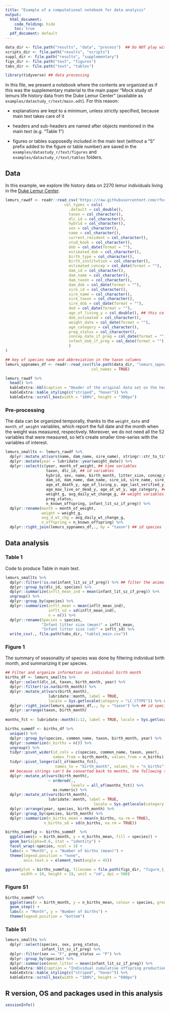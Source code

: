 ```yaml
---
title: "Example of a computational notebook for data analysis"
output:
  html_document:
    code_folding: hide
    toc: true
  pdf_document: default
---
```


```r
data_dir <- file.path("results", "data", "process")  ## Do NOT play with stuff in raw_data. That is your back-up. Work only on `process`.
scripts_dir <- file.path("results", "scripts")
suppl_dir <- file.path("results", "supplementary")
figs_dir <- file.path("text", "figures")
tabs_dir <- file.path("text", "tables")
```

```r
library(tidyverse) ## data processing
```

In this file, we present a notebook where the contents are organized as if this was the supplementary material to the main paper "Mock study of lemurs life history data from the Duke Lemur Center" (available as `examples/datastudy_r/text/main.odt`). For this reason:

- explanations are kept to a minimum, unless strictly specified, because main text takes care of it

- headers and sub-headers are named after objects mentioned in the main text (e.g. "Table 1")

- figures or tables supposedly included in the main text (without a "S" prefix added to the figure or table number) are saved in the `examples/datastudy_r/text/figures` and `examples/datastudy_r/text/tables` folders.

## Data

In this example, we explore life history data on 2270 lemur individuals living in the [Duke Lemur Center](https://github.com/rfordatascience/tidytuesday/blob/master/data/2021/2021-08-24/readme.md).

```r
lemurs_rawdf <- readr::read_csv('https://raw.githubusercontent.com/rfordatascience/tidytuesday/master/data/2021/2021-08-24/lemur_data.csv',
                          col_types = cols(
                            .default = col_double(),
                            taxon = col_character(),
                            dlc_id = col_character(),
                            hybrid = col_character(),
                            sex = col_character(),
                            name = col_character(),
                            current_resident = col_character(),
                            stud_book = col_character(),
                            dob = col_date(format = ""),
                            estimated_dob = col_character(),
                            birth_type = col_character(),
                            birth_institution = col_character(),
                            estimated_concep = col_date(format = ""),
                            dam_id = col_character(),
                            dam_name = col_character(),
                            dam_taxon = col_character(),
                            dam_dob = col_date(format = ""),
                            sire_id = col_character(),
                            sire_name = col_character(),
                            sire_taxon = col_character(),
                            sire_dob = col_date(format = ""),
                            dod = col_date(format = ""),
                            age_of_living_y = col_double(), ## this column is typed wrong (as character) by default
                            dob_estimated = col_character(),
                            weight_date = col_date(format = ""),
                            age_category = col_character(),
                            preg_status = col_character(),
                            concep_date_if_preg = col_date(format = ""),
                            infant_dob_if_preg = col_date(format = "")
                            )
)

## key of species name and abbreviation in the taxon columns
lemurs_sppnames_df <- readr::read_csv(file.path(data_dir, "lemurs_sppnames.csv"), 
                                      col_names = TRUE)

lemurs_rawdf %>%
  head() %>%
  kableExtra::kbl(caption = "Header of the original data set on the health, reproduction, and social dynamics of lemurs housed at the Duke Lemur Center, in North Carolina, USA.")%>%
  kableExtra::kable_styling(c("striped", "hover")) %>%
  kableExtra::scroll_box(width = "100%", height = "300px")
```

### Pre-processing

The data can be organized temporally, thanks to the `weight_date` and `month_of_weight` variables, which report the full date and the month when the weight was measured, respectively. 
Moreover, we do not need all the 52 variables that were measured, so let's create smaller time-series with the variables of interest.
```r
lemurs_smallts <- lemurs_rawdf %>%
  dplyr::mutate_at(vars(name, dam_name, sire_name), stringr::str_to_title) %>%
  dplyr::mutate(year = lubridate::year(weight_date)) %>%
  dplyr::select(c(year, month_of_weight, ## time variables
                  taxon, dlc_id, ## id variables
                  hybrid, sex, name, birth_month, litter_size, concep_month, ## birth variables
                  dam_id, dam_name, dam_name, sire_id, sire_name, sire_taxon, ## parental history variables
                  age_at_death_y, age_of_living_y, age_last_verified_y, 
                  age_max_live_or_dead_y, age_at_wt_y, age_category, ## age variables
                  weight_g, avg_daily_wt_change_g, ## weight variables
                  preg_status, 
                  n_known_offspring, infant_lit_sz_if_preg)) %>%
  dplyr::rename(month = month_of_weight,
                weight = weight_g,
                avg_d_wt_chg = avg_daily_wt_change_g,
                n_offspring = n_known_offspring) %>%
  dplyr::right_join(lemurs_sppnames_df,., by = "taxon") ## id species
```

## Data analysis

### Table 1
Code to produce Table in main text.
```r
lemurs_smallts %>%
  dplyr::filter(!is.na(infant_lit_sz_if_preg)) %>% ## filter the animals for which this information was available
  dplyr::group_by(dlc_id, species) %>%
  dplyr::summarize(inflt_mean_ind = mean(infant_lit_sz_if_preg)) %>%
  ungroup() %>%
  dplyr::group_by(species) %>%
  dplyr::summarize(inflt_mean = mean(inflt_mean_ind),
                   inflt_sd = sd(inflt_mean_ind),
                   n = n()) %>%
  dplyr::rename(Species = species,
                "Infant litter size (mean)" = inflt_mean,
                "Infant litter size (sd)" = inflt_sd) %>%
  write_csv(., file.path(tabs_dir, "table1_main.csv"))
```

### Figure 1
The summary of seasonality of species was done by filtering individual birth month, and summarizing it per species.
```r
## Filter and organize information on individual birth month
births_df <- lemurs_smallts %>%
  dplyr::select(dlc_id, taxon, birth_month, year) %>%
  dplyr::filter(!is.na(birth_month)) %>%
  dplyr::mutate_at(vars(birth_month), 
                   lubridate::month, label = TRUE, 
                   locale = Sys.getlocale(category = "LC_CTYPE")) %>% ## id months
  dplyr::right_join(lemurs_sppnames_df,., by = "taxon") %>% ## id species
  dplyr::arrange(taxon, birth_month) 
 
months_fct <- lubridate::month(1:12, label = TRUE, locale = Sys.getlocale(category = "LC_CTYPE"))

births_summdf <- births_df %>%
  unique() %>%
  dplyr::group_by(species, common_name, taxon, birth_month, year) %>%
  dplyr::summarize(n_births = n()) %>%
  ungroup() %>%
  tidyr::pivot_wider(id_cols = c(species, common_name, taxon, year), 
                     names_from = birth_month, values_from = n_births) %>%
  tidyr::pivot_longer(all_of(months_fct), 
                      names_to = "birth_month", values_to = "n_births")%>%
  ## because strings can't be converted back to months, the following turns out quite cumbersome
  dplyr::mutate_at(vars(birth_month), 
                   ~ ordered(.,
                             levels = all_of(months_fct)) %>%
                     as.numeric) %>%
  dplyr::mutate_at(vars(birth_month), 
                   lubridate::month, label = TRUE,
                                       locale = Sys.getlocale(category = "LC_CTYPE")) %>%
  dplyr::arrange(year, species, birth_month) %>%
  dplyr::group_by(species, birth_month) %>%
  dplyr::summarize(n_births_mean = mean(n_births, na.rm = TRUE),
                 n_births_sd = sd(n_births, na.rm = TRUE))

births_summfig <- births_summdf  %>%
  ggplot(aes(x = birth_month, y = n_births_mean, fill = species)) +
  geom_bar(alpha=0.6, stat = "identity") + 
  facet_wrap(~species, ncol = 3) +
  labs(x = "Month", y = "Number of births (mean)") +
  theme(legend.position = "none", 
        axis.text.x = element_text(angle = 45))

ggsave(plot = births_summfig, filename = file.path(figs_dir, "figure_1_main.png"), 
       width = 19, height = 19, unit = "cm", dpi = 500)
```

### Figure S1
```r
births_summdf %>%
  ggplot(aes(x = birth_month, y = n_births_mean, colour = species, group = species)) +
  geom_step() +
  labs(x = "Month", y = "Number of births") +
  theme(legend.position = "bottom")
```

### Table S1
```r
lemurs_smallts %>%
  dplyr::select(species, sex, preg_status,
                infant_lit_sz_if_preg) %>%
  dplyr::filter(sex == "F", preg_status == "P") %>%
  dplyr::group_by(species) %>%
  dplyr::summarise(mean_litter = mean(infant_lit_sz_if_preg)) %>%
  kableExtra::kbl(caption = "Individual cumulative offspring production and infant litter size of pregant individuals.")%>%
  kableExtra::kable_styling(c("striped", "hover")) %>%
  kableExtra::scroll_box(width = "100%", height = "600px")
```

## R version, OS and packages used in this analysis
<!-- Leave this so people know the software they need to reproduce your work. -->
```r
sessionInfo()
```